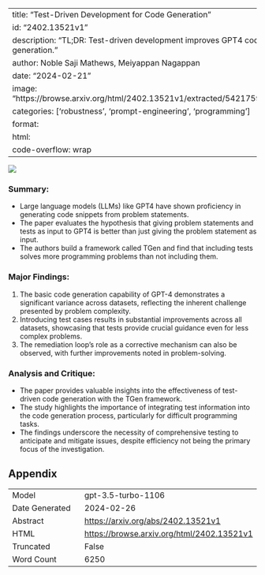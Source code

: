 
---
title: "Test-Driven Development for Code Generation"
id: "2402.13521v1"
description: "TL;DR: Test-driven development improves GPT4 code generation."
author: Noble Saji Mathews, Meiyappan Nagappan
date: "2024-02-21"
image: "https://browse.arxiv.org/html/2402.13521v1/extracted/5421759/min.png"
categories: ['robustness', 'prompt-engineering', 'programming']
format:
  html:
    code-overflow: wrap
---

![](https://browse.arxiv.org/html/2402.13521v1/extracted/5421759/min.png)

### **Summary:**
- Large language models (LLMs) like GPT4 have shown proficiency in generating code snippets from problem statements.
- The paper evaluates the hypothesis that giving problem statements and tests as input to GPT4 is better than just giving the problem statement as input.
- The authors build a framework called TGen and find that including tests solves more programming problems than not including them.

### **Major Findings:**
1. The basic code generation capability of GPT-4 demonstrates a significant variance across datasets, reflecting the inherent challenge presented by problem complexity.
2. Introducing test cases results in substantial improvements across all datasets, showcasing that tests provide crucial guidance even for less complex problems.
3. The remediation loop’s role as a corrective mechanism can also be observed, with further improvements noted in problem-solving.

### **Analysis and Critique:**
- The paper provides valuable insights into the effectiveness of test-driven code generation with the TGen framework.
- The study highlights the importance of integrating test information into the code generation process, particularly for difficult programming tasks.
- The findings underscore the necessity of comprehensive testing to anticipate and mitigate issues, despite efficiency not being the primary focus of the investigation.

## Appendix

|          |          |
|----------|----------|
| Model     | gpt-3.5-turbo-1106       |
| Date Generated     | 2024-02-26       |
| Abstract | [https://arxiv.org/abs/2402.13521v1](https://arxiv.org/abs/2402.13521v1)        |
| HTML     | [https://browse.arxiv.org/html/2402.13521v1](https://browse.arxiv.org/html/2402.13521v1)       |
| Truncated       | False       |
| Word Count       | 6250       |